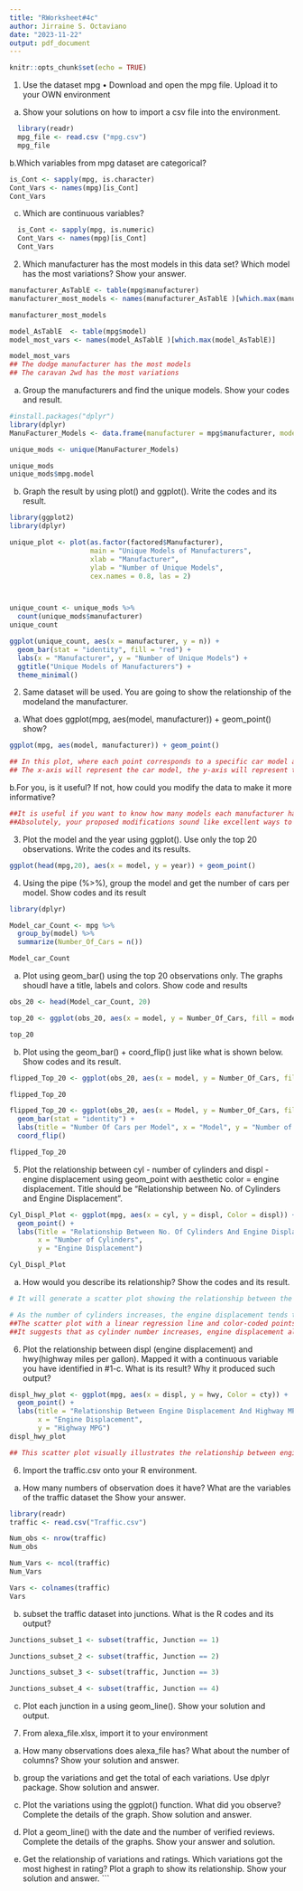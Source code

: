 ```yaml
---
title: "RWorksheet#4c"
author: Jirraine S. Octaviano
date: "2023-11-22"
output: pdf_document
---
```

```r
knitr::opts_chunk$set(echo = TRUE)
```
1. Use the dataset mpg
• Download and open the mpg file. Upload it to your OWN environment

a. Show your solutions on how to import a csv file into the environment.

```r

  library(readr)
  mpg_file <- read.csv ("mpg.csv")
  mpg_file

```
b.Which variables from mpg dataset are categorical?

```r
is_Cont <- sapply(mpg, is.character)
Cont_Vars <- names(mpg)[is_Cont]
Cont_Vars

```
c. Which are continuous variables?

```r
  is_Cont <- sapply(mpg, is.numeric)
  Cont_Vars <- names(mpg)[is_Cont]
  Cont_Vars

```

2. Which manufacturer has the most models in this data set? Which model has the most variations?
Show your answer.

```r
manufacturer_AsTablE <- table(mpg$manufacturer)
manufacturer_most_models <- names(manufacturer_AsTablE )[which.max(manufacturer_AsTablE)]

manufacturer_most_models

model_AsTablE  <- table(mpg$model)
model_most_vars <- names(model_AsTablE )[which.max(model_AsTablE)]

model_most_vars
## The dodge manufacturer has the most models
## The caravan 2wd has the most variations

```
a. Group the manufacturers and find the unique models. Show your codes and result.

```r
#install.packages("dplyr")
library(dplyr)
ManuFacturer_Models <- data.frame(manufacturer = mpg$manufacturer, model = mpg$model)

unique_mods <- unique(ManuFacturer_Models)

unique_mods
unique_mods$mpg.model

```
b. Graph the result by using plot() and ggplot(). Write the codes and its result.

```r

library(ggplot2)
library(dplyr)

unique_plot <- plot(as.factor(factored$Manufacturer),
                    main = "Unique Models of Manufacturers",
                    xlab = "Manufacturer", 
                    ylab = "Number of Unique Models",
                    cex.names = 0.8, las = 2)



unique_count <- unique_mods %>% 
  count(unique_mods$manufacturer)
unique_count 

ggplot(unique_count, aes(x = manufacturer, y = n)) +
  geom_bar(stat = "identity", fill = "red") + 
  labs(x = "Manufacturer", y = "Number of Unique Models") +
  ggtitle("Unique Models of Manufacturers") +
  theme_minimal()

```
2. Same dataset will be used. You are going to show the relationship of the modeland the manufacturer.
a. What does ggplot(mpg, aes(model, manufacturer)) + geom_point() show?
```r
ggplot(mpg, aes(model, manufacturer)) + geom_point() 

## In this plot, where each point corresponds to a specific car model and its manufacturer. 
## The x-axis will represent the car model, the y-axis will represent the manufacturer, and each point will indicate a specific combination of model and manufacturer in the dataset.
```
b.For you, is it useful? If not, how could you modify the data to make it more informative?

```r

##It is useful if you want to know how many models each manufacturer has. 
##Absolutely, your proposed modifications sound like excellent ways to make the plot more informative. Color coding based on the classvariable and incorporating labels with the cty variable.

```

3. Plot the model and the year using ggplot(). Use only the top 20 observations. Write the codes and its results.
```r

ggplot(head(mpg,20), aes(x = model, y = year)) + geom_point()

```
4. Using the pipe (%>%), group the model and get the number of cars per model. Show codes and its result
```r

library(dplyr)

Model_car_Count <- mpg %>% 
  group_by(model) %>%
  summarize(Number_Of_Cars = n())

Model_car_Count

```

a. Plot using geom_bar() using the top 20 observations only. The graphs shoudl have a title, labels and colors. Show code and results

```r

obs_20 <- head(Model_car_Count, 20)

top_20 <- ggplot(obs_20, aes(x = model, y = Number_Of_Cars, fill = model)) + geom_bar(stat = "identity") + labs(Title = "Number Of Cars per Model", x = "Model" , y = "Number Of Cars")

top_20

```
b. Plot using the geom_bar() + coord_flip() just like what is shown below. Show codes and its result.

```r

flipped_Top_20 <- ggplot(obs_20, aes(x = model, y = Number_Of_Cars, fill = model)) + geom_bar(stat = "identity") + labs(Title = "Number Of Cars per Model", x = "Model" , y = "Number of cars") + coord_flip()

flipped_Top_20
```
``` r
flipped_Top_20 <- ggplot(obs_20, aes(x = Model, y = Number_Of_Cars, fill = Model)) +
  geom_bar(stat = "identity") +
  labs(title = "Number Of Cars per Model", x = "Model", y = "Number of cars") +
  coord_flip()

flipped_Top_20
```

5. Plot the relationship between cyl - number of cylinders and displ - engine displacement using geom_point with aesthetic color = engine displacement. Title should be “Relationship between No. of Cylinders and Engine Displacement”.

```r

Cyl_Displ_Plot <- ggplot(mpg, aes(x = cyl, y = displ, Color = displ)) +
  geom_point() +
  labs(Title = "Relationship Between No. Of Cylinders And Engine Displacement",
       x = "Number of Cylinders",
       y = "Engine Displacement")

Cyl_Displ_Plot

```

a. How would you describe its relationship? Show the codes and its result.

```r
# It will generate a scatter plot showing the relationship between the number of cylinders and engine displacement. The color of each point represents the corresponding engine displacement. 

# As the number of cylinders increases, the engine displacement tends to increase as well. This suggests that there is a tendency for larger engines with more cylinders to have greater displacement.
##The scatter plot with a linear regression line and color-coded points illustrates the relationship between cylinder number and engine displacement. 
##It suggests that as cylinder number increases, engine displacement also increases, indicating larger engines with more cylinders have greater displacement.
```

6. Plot the relationship between displ (engine displacement) and hwy(highway miles per gallon). Mapped it with a continuous variable you have identified in #1-c. What is its result? Why it produced such output?

```r

displ_hwy_plot <- ggplot(mpg, aes(x = displ, y = hwy, Color = cty)) +
  geom_point() +
  labs(title = "Relationship Between Engine Displacement And Highway MPG",
       x = "Engine Displacement",
       y = "Highway MPG")
displ_hwy_plot

## This scatter plot visually illustrates the relationship between engine displacement (displ) and highway miles per gallon (hwy), utilizing color to represent city fuel economy (cty). The plot enables a visual analysis of how varying levels of city fuel economy correlate with engine displacement and highway miles per gallon, offering insights into the fuel efficiency of vehicles with different engine sizes.

```
6. Import the traffic.csv onto your R environment.

a. How many numbers of observation does it have? What are the variables of the traffic dataset the Show your answer.

```r
library(readr)
traffic <- read.csv("Traffic.csv")

Num_obs <- nrow(traffic)
Num_obs

Num_Vars <- ncol(traffic)
Num_Vars

Vars <- colnames(traffic)
Vars

```

b. subset the traffic dataset into junctions. What is the R codes and its output?
```r

Junctions_subset_1 <- subset(traffic, Junction == 1)

Junctions_subset_2 <- subset(traffic, Junction == 2)

Junctions_subset_3 <- subset(traffic, Junction == 3)

Junctions_subset_4 <- subset(traffic, Junction == 4)

```
c. Plot each junction in a using geom_line(). Show your solution and output.
7. From alexa_file.xlsx, import it to your environment

a. How many observations does alexa_file has? What about the number of columns? Show your solution and answer.

b. group the variations and get the total of each variations. Use dplyr package. Show solution and answer.

c. Plot the variations using the ggplot() function. What did you observe? Complete the details of the graph. Show solution and answer.

d. Plot a geom_line() with the date and the number of verified reviews. Complete the details of the graphs. Show your answer and solution.

e. Get the relationship of variations and ratings. Which variations got the most highest in rating? Plot a graph to show its relationship. Show your solution and answer.
```